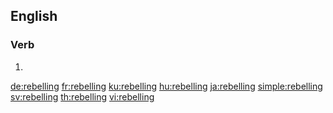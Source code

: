 ==English==

===Verb===
{{head|en|present participle}}

# {{present participle of|rebel|lang=en}}

[[de:rebelling]]
[[fr:rebelling]]
[[ku:rebelling]]
[[hu:rebelling]]
[[ja:rebelling]]
[[simple:rebelling]]
[[sv:rebelling]]
[[th:rebelling]]
[[vi:rebelling]]